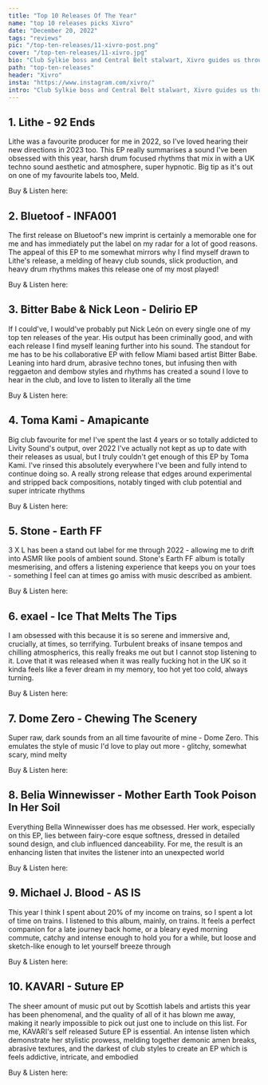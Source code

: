 ---
title: "Top 10 Releases Of The Year"
name: "top 10 releases picks Xivro"
date: "December 20, 2022"
tags: "reviews"
pic: "/top-ten-releases/11-xivro-post.png"
cover: "/top-ten-releases/11-xivro.jpg"
bio: "Club Sylkie boss and Central Belt stalwart, Xivro guides us through all things bass, breaks and downtempo"
path: "top-ten-releases"
header: "Xivro"
insta: "https://www.instagram.com/xivro/"
intro: "Club Sylkie boss and Central Belt stalwart, Xivro guides us through all things bass, breaks and downtempo"
---

## 1. Lithe - 92 Ends

<div className="row display-flex align-items-center">
<div className="col clubGuide">
<Picture src="/top-ten-releases/xivro/1.jpg" alt="Lithe - 92 Ends" size={1200} />
</div>
<div className="col clubGuide">

Lithe was a favourite producer for me in 2022, so I've loved hearing their new directions in 2023 too. This EP really summarises a sound I've been obsessed with this year, harsh drum focused rhythms that mix in with a UK techno sound aesthetic and atmosphere, super hypnotic. Big tip as it's out on one of my favourite labels too, Meld.

Buy & Listen here: <HoverLink url="lithe.bandcamp.com/album/92-ends" name="BandCamp" external inline />

</div>
</div>

## 2. Bluetoof - INFA001

<div className="row display-flex align-items-center">
<div className="col clubGuide">
<Picture src="/top-ten-releases/xivro/2.jpg" alt="Bluetoof - INFA001 cover art" size={1200} />
</div>
<div className="col clubGuide">

The first release on Bluetoof's new imprint is certainly a memorable one for me and has immediately put the label on my radar for a lot of good reasons. The appeal of this EP to me somewhat mirrors why I find myself drawn to Lithe's release, a melding of heavy club sounds, slick production, and heavy drum rhythms makes this release one of my most played!

Buy & Listen here: <HoverLink url="infared.bandcamp.com/album/infa001" name="BandCamp" external inline />

</div>
</div>

## 3. Bitter Babe & Nick Leon - Delirio EP

<div className="row display-flex align-items-center">
<div className="col clubGuide">
<Picture src="/top-ten-releases/xivro/3.jpg" alt="Bitter Babe & Nick Leon - Delirio EP" size={1200} />
</div>
<div className="col clubGuide">

If I could've, I would've probably put Nick León on every single one of my top ten releases of the year. His output has been criminally good, and with each release I find myself leaning further into his sound. The standout for me has to be his collaborative EP with fellow Miami based artist Bitter Babe. Leaning into hard drum, abrasive techno tones, but infusing then with reggaeton and dembow styles and rhythms has created a sound I love to hear in the club, and love to listen to literally all the time

Buy & Listen here: <HoverLink url="bitterbabenickleon.bandcamp.com/album/delirio-ep" name="BandCamp" external inline />

</div>
</div>

## 4. Toma Kami - Amapicante

<div className="row display-flex align-items-center">
<div className="col clubGuide">
<Picture src="/top-ten-releases/xivro/4.jpg" alt="Toma Kami - Amapicante" size={1200} />
</div>
<div className="col clubGuide">

Big club favourite for me! I've spent the last 4 years or so totally addicted to Livity Sound's output, over 2022 I've actually not kept as up to date with their releases as usual, but I truly couldn't get enough of this EP by Toma Kami. I've rinsed this absolutely everywhere I've been and fully intend to continue doing so. A really strong release that edges around experimental and stripped back compositions, notably tinged with club potential and super intricate rhythms

Buy & Listen here: <HoverLink url="tomakami.bandcamp.com/album/amapicante-ep" name="BandCamp" external inline />

</div>
</div>

## 5. Stone - Earth FF

<div className="row display-flex align-items-center">
<div className="col clubGuide">
<Picture src="/top-ten-releases/xivro/5.jpg" alt="Stone - Earth FF" size={1200} />
</div>
<div className="col clubGuide">

3 X L has been a stand out label for me through 2022 - allowing me to drift into ASMR like pools of ambient sound. Stone's Earth FF album is totally mesmerising, and offers a listening experience that keeps you on your toes - something I feel can at times go amiss with music described as ambient.

Buy & Listen here: <HoverLink url="bblisss.bandcamp.com/album/earth-ff" name="BandCamp" external inline />

</div>
</div>

## 6. exael - Ice That Melts The Tips

<div className="row display-flex align-items-center">
<div className="col clubGuide">
<Picture src="/top-ten-releases/xivro/6.jpg" alt="exael - Ice That Melts The Tips" size={1200} />
</div>
<div className="col clubGuide">

I am obsessed with this because it is so serene and immersive and, crucially, at times, so terrifying. Turbulent breaks of insane tempos and chilling atmospherics, this really freaks me out but I cannot stop listening to it. Love that it was released when it was really fucking hot in the UK so it kinda feels like a fever dream in my memory, too hot yet too cold, always turning.

Buy & Listen here: <HoverLink url="exael.bandcamp.com/album/ice-that-melts-the-tips" name="BandCamp" external inline />

</div>
</div>

## 7. Dome Zero - Chewing The Scenery

<div className="row display-flex align-items-center">
<div className="col clubGuide">
<Picture src="/top-ten-releases/xivro/7.jpg" alt="Dome Zero - Chewing The Scenery " size={1200} />
</div>
<div className="col clubGuide">

Super raw, dark sounds from an all time favourite of mine - Dome Zero. This emulates the style of music I'd love to play out more - glitchy, somewhat scary, mind melty

Buy & Listen here: <HoverLink url="domezero.bandcamp.com/album/chewing-the-scenery" name="BandCamp" external inline />

</div>
</div>

## 8. Belia Winnewisser - Mother Earth Took Poison In Her Soil

<div className="row display-flex align-items-center">
<div className="col clubGuide">
<Picture src="/top-ten-releases/xivro/8.jpg" alt="Belia Winnewisser - Mother Earth Took Poison In Her Soil" size={1200} />
</div>
<div className="col clubGuide">

Everything Bella Winnewisser does has me obsessed. Her work, especially on this EP, lies between fairy-core esque softness, dressed in detailed sound design, and club influenced danceability. For me, the result is an enhancing listen that invites the listener into an unexpected world

Buy & Listen here: <HoverLink url="dieorakel.bandcamp.com/album/mother-earth-took-poison-in-her-soil" name="BandCamp" external inline />

</div>
</div>

## 9. Michael J. Blood - AS IS

<div className="row display-flex align-items-center">
<div className="col clubGuide">
<Picture src="/top-ten-releases/xivro/9.jpg" alt="Michael J. Blood - AS IS" size={1200} />
</div>
<div className="col clubGuide">

This year I think I spent about 20% of my income on trains, so I spent a lot of time on trains. I listened to this album, mainly, on trains. It feels a perfect companion for a late journey back home, or a bleary eyed morning commute, catchy and intense enough to hold you for a while, but loose and sketch-like enough to let yourself breeze through

Buy & Listen here: <HoverLink url="mjblood.bandcamp.com/album/as-is" name="BandCamp" external inline />

</div>
</div>

## 10. KAVARI - Suture EP

<div className="row display-flex align-items-center">
<div className="col clubGuide">
<Picture src="/top-ten-releases/oisin/5.jpg" alt="KAVARI - Suture EP" size={1200} />
</div>
<div className="col clubGuide">

The sheer amount of music put out by Scottish labels and artists this year has been phenomenal, and the quality of all of it has blown me away, making it nearly impossible to pick out just one to include on this list. For me, KAVARI's self released Suture EP is essential. An intense listen which demonstrate her stylistic prowess, melding together demonic amen breaks, abrasive textures, and the darkest of club styles to create an EP which is feels addictive, intricate, and embodied

Buy & Listen here: <HoverLink url="kavarimusic.bandcamp.com/album/suture-ep" name="BandCamp" external inline />

</div>
</div>

